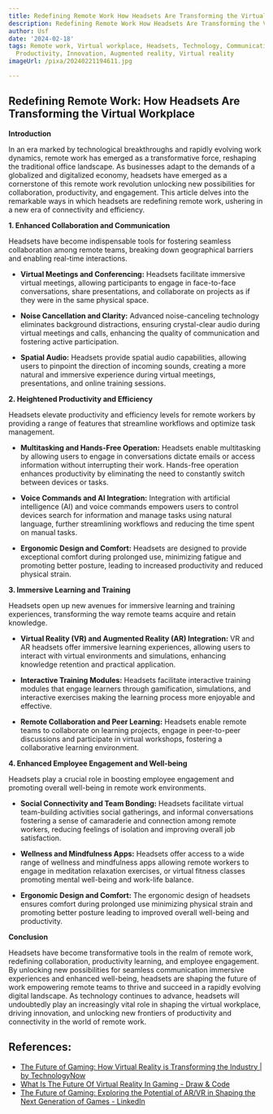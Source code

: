 ```yaml
---
title: Redefining Remote Work How Headsets Are Transforming the Virtual Workplace
description: Redefining Remote Work How Headsets Are Transforming the Virtual Workplace
author: Usf
date: '2024-02-18'
tags: Remote work, Virtual workplace, Headsets, Technology, Communication, Collaboration,
  Productivity, Innovation, Augmented reality, Virtual reality
imageUrl: /pixa/20240221194611.jpg

---
```

## Redefining Remote Work: How Headsets Are Transforming the Virtual  Workplace

**Introduction**

In an era marked by technological breakthroughs and rapidly evolving work dynamics, remote work has emerged as a transformative  force, reshaping the traditional office landscape. As businesses adapt to the demands  of a globalized and digitalized economy, headsets have emerged as a cornerstone of this remote work revolution unlocking new  possibilities  for collaboration, productivity, and engagement. This article delves into the remarkable ways in  which headsets are redefining remote work, ushering in a new  era of connectivity and efficiency.

**1. Enhanced Collaboration and Communication**

Headsets have become indispensable tools for fostering seamless collaboration among remote teams, breaking down geographical barriers and enabling real-time interactions.

- **Virtual Meetings and  Conferencing:** Headsets  facilitate immersive virtual meetings, allowing participants  to engage  in face-to-face conversations, share presentations, and collaborate on projects as  if they were in the same physical space.

- **Noise Cancellation and Clarity:** Advanced noise-canceling technology eliminates background distractions, ensuring crystal-clear audio during virtual meetings and calls, enhancing the quality of communication and fostering active participation.

- **Spatial Audio:** Headsets provide spatial audio capabilities, allowing users to  pinpoint the direction of incoming sounds, creating a more natural and immersive experience during virtual meetings, presentations, and online  training sessions.

**2. Heightened Productivity and Efficiency**

Headsets elevate productivity  and efficiency levels for remote workers by providing a range of features that streamline workflows  and optimize task management.

- **Multitasking and  Hands-Free Operation:** Headsets enable multitasking by  allowing users to engage in conversations dictate emails or access information without interrupting their work. Hands-free operation  enhances  productivity by eliminating the need to constantly switch between devices or  tasks.

- **Voice  Commands and AI  Integration:** Integration with artificial intelligence (AI) and voice commands empowers users to control devices search for information and  manage tasks using natural language, further streamlining workflows and reducing the time spent on manual tasks.

- **Ergonomic Design and Comfort:** Headsets are designed to provide exceptional comfort during prolonged use, minimizing fatigue and promoting better posture,  leading to  increased productivity and reduced physical strain.

**3. Immersive  Learning and Training**

Headsets  open up new avenues for immersive  learning and training experiences, transforming the way  remote teams acquire and  retain knowledge.

-  **Virtual Reality (VR) and Augmented Reality (AR) Integration:** VR  and AR headsets  offer immersive learning experiences, allowing users to interact with  virtual  environments and simulations, enhancing knowledge retention and practical application.

- **Interactive  Training Modules:** Headsets facilitate interactive training modules that engage  learners through  gamification, simulations, and interactive exercises making the learning process more  enjoyable and effective.

- **Remote Collaboration and Peer Learning:** Headsets enable remote teams to collaborate on learning projects, engage in  peer-to-peer discussions and participate in virtual workshops,  fostering a collaborative learning environment.

**4. Enhanced Employee  Engagement and Well-being**

Headsets play a crucial role in boosting employee  engagement and  promoting overall well-being in remote work environments.

- **Social Connectivity and  Team  Bonding:** Headsets facilitate virtual  team-building activities social gatherings, and informal conversations fostering a sense of  camaraderie and connection  among remote workers, reducing feelings of isolation and improving  overall  job satisfaction.

- **Wellness and Mindfulness Apps:** Headsets offer access to a wide  range of wellness and mindfulness apps allowing remote workers to engage in meditation relaxation exercises, or  virtual fitness classes promoting mental well-being and work-life balance.

- **Ergonomic Design and  Comfort:** The ergonomic design of headsets  ensures comfort during prolonged use minimizing physical strain and promoting better posture  leading to improved overall well-being and productivity.

**Conclusion**

Headsets have become transformative tools in the realm of  remote  work, redefining collaboration, productivity  learning, and  employee engagement. By unlocking new possibilities for seamless communication immersive experiences and enhanced well-being,  headsets are shaping the future of work empowering remote teams to thrive and succeed in a rapidly  evolving digital landscape. As technology continues to advance, headsets will undoubtedly play an increasingly vital role in shaping the virtual workplace, driving innovation, and unlocking new frontiers of productivity and connectivity in the world of remote work.

## References:
- [The Future of Gaming: How Virtual Reality is Transforming the Industry | by TechnologyNow](https://medium.com/@technologynow/the-future-of-gaming-how-virtual-reality-is-transforming-the-industry-ef639c51df7d)
- [What Is The Future Of Virtual Reality In Gaming - Draw & Code](https://drawandcode.com/learning-zone/what-is-the-future-of-virtual-reality-in-gaming/)
- [The Future of Gaming: Exploring the Potential of AR/VR in Shaping the Next Generation of Games - LinkedIn](https://www.linkedin.com/pulse/future-gaming-exploring-potential-arvr-shaping-next-generation)
